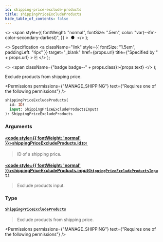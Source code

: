 ```yaml
---
id: shipping-price-exclude-products
title: shippingPriceExcludeProducts
hide_table_of_contents: false
---
```


  <>
    <span
      style={{
        fontWeight: "normal",
        fontSize: ".5em",
        color: "var(--ifm-color-secondary-darkest)",
      }}
    >
      &nbsp;●&nbsp;
    </span>
  </>
);

  <>
    Specification
    <a
      className="link"
      style={{ fontSize: "1.5em", paddingLeft: "4px" }}
      target="\_blank"
      href={props.url}
      title={"Specified by " + props.url}
    >
      ⎘
    </a>
  </>
);

  <>
    <span className={"badge badge--" + props.class}>{props.text}</span>
  </>
);

Exclude products from shipping price.

<Permissions
  permissions={"MANAGE_SHIPPING"}
  text={"Requires one of the following permissions"}
/>

```graphql
shippingPriceExcludeProducts(
  id: ID!
  input: ShippingPriceExcludeProductsInput!
): ShippingPriceExcludeProducts
```

### Arguments

#### [<code style={{ fontWeight: 'normal' }}>shippingPriceExcludeProducts.<b>id</b></code>](#)<Bullet />[`ID!`](../../../api-reference/miscellaneous/scalars/id) <Badge class="secondary" text="non-null"/> <Badge class="secondary" text="scalar"/> <Badge class="secondary" text="miscellaneous"/>

> ID of a shipping price.

#### [<code style={{ fontWeight: 'normal' }}>shippingPriceExcludeProducts.<b>input</b></code>](#)<Bullet />[`ShippingPriceExcludeProductsInput!`](../../../api-reference/shipping/inputs/shipping-price-exclude-products-input) <Badge class="secondary" text="non-null"/> <Badge class="secondary" text="input"/> <Badge class="secondary" text="shipping"/>

> Exclude products input.

### Type

#### [`ShippingPriceExcludeProducts`](../../../api-reference/shipping/objects/shipping-price-exclude-products) <Badge class="secondary" text="object"/> <Badge class="secondary" text="shipping"/>

> Exclude products from shipping price.

<Permissions
  permissions={"MANAGE_SHIPPING"}
  text={"Requires one of the following permissions"}
/>

>

